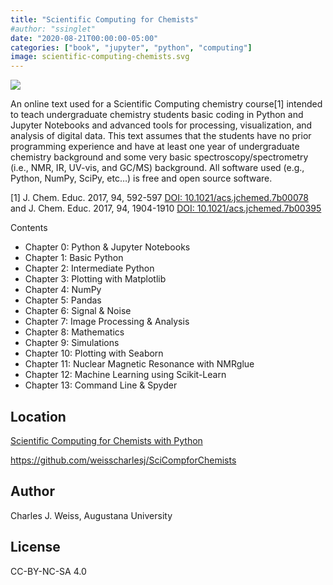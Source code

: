 ```yaml
---
title: "Scientific Computing for Chemists"
#author: "ssinglet"
date: "2020-08-21T00:00:00-05:00"
categories: ["book", "jupyter", "python", "computing"]
image: scientific-computing-chemists.svg
---
```


![](scientific-computing-chemists.svg)

An online text used for a Scientific Computing chemistry course[1] intended to teach undergraduate chemistry students basic coding in Python and Jupyter Notebooks and advanced tools for processing, visualization, and analysis of digital data. This text assumes that the students have no prior programming experience and have at least one year of undergraduate chemistry background and some very basic spectroscopy/spectrometry (i.e., NMR, IR, UV-vis, and GC/MS) background. All software used (e.g., Python, NumPy, SciPy, etc...) is free and open source software.

[1] J. Chem. Educ. 2017, 94, 592-597 [DOI: 10.1021/acs.jchemed.7b00078](https://doi.org/10.1021/acs.jchemed.7b00078) and J. Chem. Educ. 2017, 94, 1904-1910 [DOI: 10.1021/acs.jchemed.7b00395](https://doi.org/10.1021/acs.jchemed.7b00395)

Contents

-   Chapter 0: Python &amp; Jupyter Notebooks
-   Chapter 1: Basic Python
-   Chapter 2: Intermediate Python
-   Chapter 3: Plotting with Matplotlib
-   Chapter 4: NumPy
-   Chapter 5: Pandas
-   Chapter 6: Signal &amp; Noise
-   Chapter 7: Image Processing &amp; Analysis
-   Chapter 8: Mathematics
-   Chapter 9: Simulations
-   Chapter 10: Plotting with Seaborn
-   Chapter 11: Nuclear Magnetic Resonance with NMRglue
-   Chapter 12: Machine Learning using Scikit-Learn
-   Chapter 13: Command Line &amp; Spyder


## Location {#location}

[Scientific Computing for Chemists with Python](https://weisscharlesj.github.io/SciCompforChemists/notebooks/introduction/intro.html)

<https://github.com/weisscharlesj/SciCompforChemists>


## Author {#author}

Charles J. Weiss, Augustana University


## License {#license}

CC-BY-NC-SA 4.0
